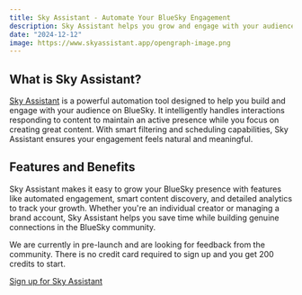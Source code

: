 ```yaml
---
title: Sky Assistant - Automate Your BlueSky Engagement
description: Sky Assistant helps you grow and engage with your audience on BlueSky through smart automation
date: "2024-12-12"
image: https://www.skyassistant.app/opengraph-image.png
---
```


## What is Sky Assistant?
[Sky Assistant](https://www.skyassistant.app) is a powerful automation tool designed to help you build and engage with your audience on BlueSky. 
It intelligently handles interactions responding to content to maintain an active presence while you focus on creating great content.
With smart filtering and scheduling capabilities, Sky Assistant ensures your engagement feels natural and meaningful.

## Features and Benefits
Sky Assistant makes it easy to grow your BlueSky presence with features like automated engagement, smart content discovery, and detailed analytics to track your growth. 
Whether you're an individual creator or managing a brand account, Sky Assistant helps you save time while building genuine connections in the BlueSky community.

We are currently in pre-launch and are looking for feedback from the community.  There is no credit card required to sign up and you get 200 credits to start.

[Sign up for Sky Assistant](https://www.skyassistant.app)

